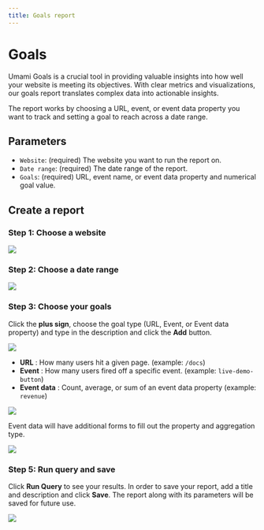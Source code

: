 ```yaml
---
title: Goals report
---
```


# Goals

Umami Goals is a crucial tool in providing valuable insights into how well your website is meeting its objectives.
With clear metrics and visualizations, our goals report translates complex data into actionable insights.

The report works by choosing a URL, event, or event data property you want to track and setting a goal to reach across a date range.

## Parameters

- `Website`: (required) The website you want to run the report on.
- `Date range`: (required) The date range of the report.
- `Goals`: (required) URL, event name, or event data property and numerical goal value.

## Create a report

### Step 1: Choose a website

<img src="/images/v2/goals-website.png" />

### Step 2: Choose a date range

<img src="/images/v2/goals-date-range.png" />

### Step 3: Choose your goals

Click the **plus sign**, choose the goal type (URL, Event, or Event data property) and type in the description and click the **Add** button.

<img src="/images/v2/goals-data-type.png" />

- **URL** : How many users hit a given page. (example: `/docs`)
- **Event** : How many users fired off a specific event. (example: `live-demo-button`)
- **Event data** : Count, average, or sum of an event data property (example: `revenue`)

<img src="/images/v2/goals-data-value.png" />

Event data will have additional forms to fill out the property and aggregation type.

<img src="/images/v2/goals-event-data.png" />

### Step 5: Run query and save

Click **Run Query** to see your results. In order to save your report, add a title and description and click **Save**.
The report along with its parameters will be saved for future use.

<img src="/images/v2/goals-details.png" />
